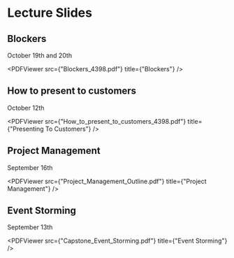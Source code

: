 # Lecture Slides


## Blockers
October 19th and 20th

<PDFViewer src={"Blockers_4398.pdf"} title={"Blockers"} />

## How to present to customers
October 12th

<PDFViewer src={"How_to_present_to_customers_4398.pdf"} title={"Presenting To Customers"} />

## Project Management
September 16th

<PDFViewer src={"Project_Management_Outline.pdf"} title={"Project Management"} />

## Event Storming
September 13th

<PDFViewer src={"Capstone_Event_Storming.pdf"} title={"Event Storming"} />
